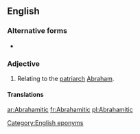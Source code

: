 ==English==

===Alternative forms===
* {{l|en|Abrahamitical}}

===Adjective===
{{en-adj}}

# Relating to the [[patriarch]] [[Abraham]].

====Translations====
{{trans-see|Abrahamic}}

[[Category:English eponyms]]
[[ar:Abrahamitic]]
[[fr:Abrahamitic]]
[[pl:Abrahamitic]]